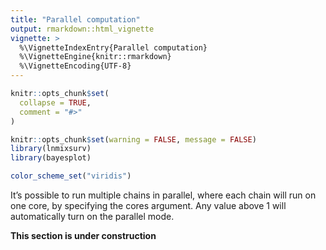 ```yaml
---
title: "Parallel computation"
output: rmarkdown::html_vignette
vignette: >
  %\VignetteIndexEntry{Parallel computation}
  %\VignetteEngine{knitr::rmarkdown}
  %\VignetteEncoding{UTF-8}
---
```


```r
knitr::opts_chunk$set(
  collapse = TRUE,
  comment = "#>"
)
```

```r
knitr::opts_chunk$set(warning = FALSE, message = FALSE)
library(lnmixsurv)
library(bayesplot)

color_scheme_set("viridis")
```

It's possible to run multiple chains in parallel, where each chain will run on one core, by specifying the cores argument. Any value above 1 will automatically turn on the parallel mode.

**This section is under construction**

<!-- ```{r} -->
<!-- start <- Sys.time() -->
<!-- mod_sequential <- survival_ln_mixture(Surv(y, delta) ~ x, -->
<!--                                       data = sim_data$data, -->
<!--                                       chains = 4, starting_seed = 50, -->
<!--                                       em_iter = 10) -->
<!-- # Time to run 4 chains sequentially: -->
<!-- print(Sys.time() - start) -->

<!-- start <- Sys.time() -->
<!-- mod_parallel <- survival_ln_mixture(Surv(y, delta) ~ x, -->
<!--                                     data = sim_data$data, -->
<!--                                     chains = 4, cores = 4, -->
<!--                                     starting_seed = 50, -->
<!--                                     em_iter = 10) -->
<!-- # Time to run 4 chains in parallel: -->
<!-- print(Sys.time() - start) -->
<!-- ``` -->

<!-- Since the parallel approach is implemented with OpenMP, this should be faster than sequential approach for longer runs, but for really small runs they may be equivalent. Just make sure to have enough RAM available to run the chains in parallel. -->
<!-- ```{r} -->
<!-- start <- Sys.time() -->
<!-- mod_sequential_small <- survival_ln_mixture(Surv(y, delta) ~ x, -->
<!--                                             data = sim_data$data, -->
<!--                                             iter = 100, em_iter = 5, -->
<!--                                             chains = 4) -->

<!-- # Time to run 1 EM iter and 400 MCMC iter on 4 chains, sequentially: -->
<!-- print(Sys.time() - start) -->

<!-- start <- Sys.time() -->
<!-- mod_parallel_small <- survival_ln_mixture(Surv(y, delta) ~ x, -->
<!--                                           data = sim_data$data, -->
<!--                                           iter = 100, em_iter = 5, -->
<!--                                           chains = 4, cores = 4) -->
<!-- # Time to run 1 EM iter and 4 MCMC iter on 4 chains in parallel: -->
<!-- print(Sys.time() - start) -->
<!-- ``` -->

<!-- ```{r} -->
<!-- start <- Sys.time() -->
<!-- mod_sequential_longer <- survival_ln_mixture(Surv(y, delta) ~ x, -->
<!--                                            data = sim_data$data, -->
<!--                                            iter = 8000, chains = 6, -->
<!--                                            starting_seed = 50, -->
<!--                                            em_iter = 50) -->
<!-- # Time to run 6000 iterations in 6 chains in sequence: -->
<!-- print(Sys.time() - start) -->

<!-- start <- Sys.time() -->
<!-- mod_parallel_longer <- survival_ln_mixture(Surv(y, delta) ~ x, -->
<!--                                            data = sim_data$data, -->
<!--                                            iter = 8000, chains = 6, -->
<!--                                            cores = 6, -->
<!--                                            starting_seed = 50, -->
<!--                                            em_iter = 50) -->
<!-- # Time to run 6000 iterations in 6 chains in parallel: -->
<!-- print(Sys.time() - start) -->
<!-- ``` -->

<!-- Since the seed is fixed, we expect to obtain the same chain on both kind of operations. We can make sure this is happening by look at a small portion of the chains. -->
<!-- ```{r} -->
<!-- mcmc_trace(posterior::subset_draws(mod_sequential$posterior, iteration = 10:80, chain = c(1, 4), variable = 'eta_1')) -->

<!-- mcmc_trace(posterior::subset_draws(mod_parallel$posterior, iteration = 10:80, chain = c(1, 4), variable = 'eta_1')) -->
<!-- ``` -->

